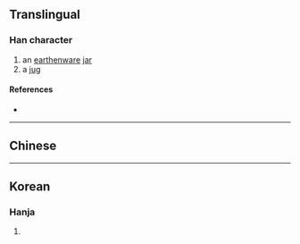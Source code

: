 {{character info}}
==Translingual==

===Han character===
{{Han char|rn=32|rad=土|as=12|sn=15|four=|canj=GMWJ|ids=⿰土覃}}

# an [[earthenware]] [[jar]]
# a [[jug]]

====References====
* {{Han ref|kx=0239.241|dkj=05484|hdz=10486.090|uh=58B0|ud=22704}}

----

==Chinese==
{{zh-see|罈|v}}

----

==Korean==

===Hanja===
{{ko-hanja|hangeul=담|rv=dam|mr=tam}}

# {{rfdef|ko|sort=土12}}